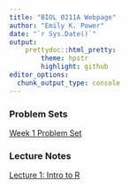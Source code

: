 ```yaml
---
title: "BIOL 0211A Webpage"
author: "Emily K. Power"
date: "`r Sys.Date()`"
output: 
    prettydoc::html_pretty:
        theme: hpstr
        highlight: github
editor_options: 
  chunk_output_type: console
---
```


### Problem Sets

[Week 1 Problem Set](Problem Sets/Week_1_Problem_Set.html)

### Lecture Notes

[Lecture 1: Intro to R](Lecture Notes/02-15-2023-Intro-to-R.html)